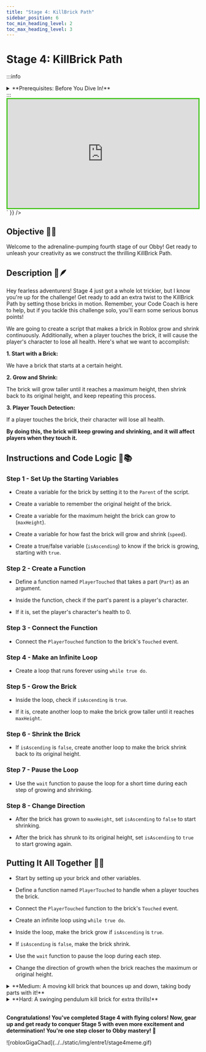 ```yaml
---
title: "Stage 4: KillBrick Path"
sidebar_position: 6
toc_min_heading_level: 2
toc_max_heading_level: 3
---
```



# Stage 4: KillBrick Path

:::info
<details style={{border:'none'}}>
    <summary>**Prerequisites: Before You Dive In!**</summary>

    Before you dive into the excitement of Stage 4 and conquer the challenging Killbrick Path, make sure you've conquered these thrilling adventures:

    **1. Intro**

    You've embarked on this coding journey with eagerness and excitement, now get ready to take it up a notch!
    
    **2. Setup**

    You've laid the groundwork for your Obby adventure, ensuring everything is ready for your creative genius to shine.

    **3. Stage 1: Ascending Walls**

    You've scaled heights and overcome obstacles, mastering the basics of obstacle creation. Now, let's push those boundaries even further!

    **4. Stage 2: Sphere Stairs**

    You've navigated through spheres and conquered stairs, showcasing your building skills. Get ready to elevate your game even more!

    **5. Stage 3: Plank Walkway**

    You've walked the plank with finesse, creating a path of adventure. Now, let's gear up for the next challenge and keep the excitement going!

    **You're all set and pumped up to tackle Stage 4 like a true Obby champion! 🚀**
</details>
:::

<br  />

<div dangerouslySetInnerHTML={{
  __html: `
    <div style="padding:56.25% 0 0 0;position:relative;border:3px solid #47c621;">
      <iframe src="https://player.vimeo.com/video/952507711?h=9c8ddd89d9" frameborder="0" allow="autoplay; fullscreen; picture-in-picture; clipboard-write" style="position:absolute;top:0;left:0;width:100%;height:100%;" title="Roblox Entrepreneur Part 1 - Stage 4 (Easy)"></iframe>
    </div>
    <script src="https://player.vimeo.com/api/player.js"></script>
  `
}} />

## Objective 🧐🗿

Welcome to the adrenaline-pumping fourth stage of our Obby! Get ready to unleash your creativity as we construct the thrilling KillBrick Path.

## Description 📖🪶

Hey fearless adventurers! Stage 4 just got a whole lot trickier, but I know you're up for the challenge! Get ready to add an extra twist to the KillBrick Path by setting those bricks in motion. Remember, your Code Coach is here to help, but if you tackle this challenge solo, you'll earn some serious bonus points!

We are going to create a script that makes a brick in Roblox grow and shrink continuously. Additionally, when a player touches the brick, it will cause the player's character to lose all health. Here's what we want to accomplish: 

**1. Start with a Brick:**

We have a brick that starts at a certain height. 

**2. Grow and Shrink:**

The brick will grow taller until it reaches a maximum height, then shrink back to its original height, and keep repeating this process. 

**3. Player Touch Detection:**

If a player touches the brick, their character will lose all health. 

**By doing this, the brick will keep growing and shrinking, and it will affect players when they touch it.** 

## Instructions and Code Logic 📝📚

### Step 1 - Set Up the Starting Variables

- Create a variable for the brick by setting it to the `Parent` of the script. 

- Create a variable to remember the original height of the brick. 

- Create a variable for the maximum height the brick can grow to (`maxHeight`). 

- Create a variable for how fast the brick will grow and shrink (`speed`). 

- Create a true/false variable (`isAscending`) to know if the brick is growing, starting with `true`. 

### Step 2 - Create a Function

- Define a function named `PlayerTouched` that takes a part (`Part`) as an argument. 

- Inside the function, check if the part's parent is a player's character. 

- If it is, set the player's character's health to 0. 

### Step 3 - Connect the Function

- Connect the `PlayerTouched` function to the brick's `Touched` event. 

### Step 4 - Make an Infinite Loop

- Create a loop that runs forever using `while true do`. 

### Step 5 - Grow the Brick

- Inside the loop, check if `isAscending` is `true`. 

- If it is, create another loop to make the brick grow taller until it reaches `maxHeight`. 

### Step 6 - Shrink the Brick

- If `isAscending` is `false`, create another loop to make the brick shrink back to its original height. 

### Step 7 - Pause the Loop

- Use the `wait` function to pause the loop for a short time during each step of growing and shrinking. 

### Step 8 - Change Direction

- After the brick has grown to `maxHeight`, set `isAscending` to `false` to start shrinking. 

- After the brick has shrunk to its original height, set `isAscending` to `true` to start growing again. 

## Putting It All Together 🔧🔩

- Start by setting up your brick and other variables. 

- Define a function named `PlayerTouched` to handle when a player touches the brick. 

- Connect the `PlayerTouched` function to the brick's `Touched` event. 

- Create an infinite loop using `while true do`. 

- Inside the loop, make the brick grow if `isAscending` is `true`. 

- If `isAscending` is `false`, make the brick shrink. 

- Use the `wait` function to pause the loop during each step. 

- Change the direction of growth when the brick reaches the maximum or original height. 

<details>
    <summary>**Medium: A moving kill brick that bounces up and down, taking body parts with it!**</summary>

    <div dangerouslySetInnerHTML={{
    __html: `
        <div style="padding:56.25% 0 0 0;position:relative;border:3px solid #47c621;">
        <iframe src="https://player.vimeo.com/video/952507724?h=850b73b8cf" frameborder="0" allow="autoplay; fullscreen; picture-in-picture; clipboard-write" style="position:absolute;top:0;left:0;width:100%;height:100%;" title="Roblox Entrepreneur Part 1 - Stage 4 (Medium)"></iframe>
        </div>
        <script src="https://player.vimeo.com/api/player.js"></script>
    `
    }} />

    <br  />
    
    **Description 📖🪶** 

    We are going to create a script that makes a brick move up and down continuously and reduce the health of any player who touches it. Here's what we want to accomplish: 

    *1. Move Up and Down:*
    
    The brick will move up to a certain height and then move back down to its original height. 

    *2. Detect Touch:*
    
    If a player touches the brick, their health will be reduced, and the part they touched will be destroyed. 

    *By doing this, the brick will create a dynamic interaction where it moves up and down and affects players who touch it.* 

    <br  />

    **Instructions and Code Logic 📝📚**

    Step 1 - Set Up the Starting Variables

    - Create a variable for the brick by setting it to the `Parent` of the script. 

    - Store the original height of the brick. 

    - Set the maximum height the brick will move up to (`maxHeight`). 

    - Set the speed at which the brick will move (`speed`). 

    - Create a boolean variable (`isAscending`) to control the direction of movement. 

    Step 2 - Create a Function

    - Define a function named `moveUpAndDown`. 

    - Inside the function, create a loop that runs forever using `while true do`. 

    - Inside the loop, check if `isAscending` is true. 

    - If true, create another loop to make the brick grow taller until it reaches `maxHeight`. 

    - If false, create another loop to make the brick shrink back to its original height. 

    - Use the `wait` function to pause the loop for a short time during each step of growing and shrinking. 

    - Define a function named `PlayerTouched` that takes a part (`Part`) as an argument. 

    - Inside the function, get the parent of the touched part (which should be a player's character). 

    - Check if the parent is a player's character. 

    - If it is, reduce the player's health by 10 and destroy the touched part. 

    - Connect the `PlayerTouched` function to the brick's `Touched` event. 

    - Call the `moveUpAndDown` function to start the up and down movement. 

    <br  />

    **Putting It All Together 🔧🔩 **

    - Start by setting up your brick and movement properties. 

    - Define functions to handle the continuous movement and player touch. 

    - Connect the `PlayerTouched` function to the brick's `Touched` event. 

    - Use the `wait` function to pause the loop during each iteration. 

    - Call the `moveUpAndDown` function to start the movement. 
</details>

<details>
    <summary>**Hard: A swinging pendulum kill brick for extra thrills!**</summary>
    
    <div dangerouslySetInnerHTML={{
    __html: `
        <div style="padding:56.25% 0 0 0;position:relative;border:3px solid #47c621;">
        <iframe src="https://player.vimeo.com/video/952507716?h=d1346718b9" frameborder="0" allow="autoplay; fullscreen; picture-in-picture; clipboard-write" style="position:absolute;top:0;left:0;width:100%;height:100%;" title="Roblox Entrepreneur Part 1 - Stage 4 (Hard)"></iframe>
        </div>
        <script src="https://player.vimeo.com/api/player.js"></script>
    `
    }} />

    <br  />

    **Description 📖🪶** 

    We are going to create a script that makes a brick in Roblox move like a pendulum. Here's what we want to accomplish: 

    *1. Pendulum Motion:*
    
    The brick will swing back and forth like a pendulum. 

    *2. Smooth Movement:*
    
    The motion will be smooth and continuous. 

    *By doing this, the brick will create a realistic pendulum motion effect.* 

    <br  />

    **Instructions and Code Logic 📝📚**

    Step 1 - Set Up the Starting Variables

    - Create a variable for the brick by setting it to the `Parent` of the script. 

    - Store the current position of the brick as the pivot point (`pivotPosition`). 

    - Define the maximum angle from the vertical in degrees (`amplitude`). 

    - Set the speed of the pendulum swing (`speed`). 

    Step 2 - Create a Function 

    - Define a function named `movePendulum`. 

    - Inside the function, record the start time using `tick()`. 

    - Create a loop that runs forever using `while true do`. 

    - Inside the loop, calculate the elapsed time since the start. 

    - Calculate the angle for the pendulum based on the elapsed time using the sine function. 

    - Convert the angle from degrees to radians. 

    - Calculate the new `CFrame` for the brick based on the pivot point and the calculated angle. 

    - Update the brick's `CFrame` to the new calculated `CFrame`. 

    - Use the `wait` function to pause the loop for the next frame. 

    - Call the `movePendulum` function to start the pendulum motion. 

    <br  />

    **Putting It All Together 🔧🔩**

    - Start by setting up your brick and pivot position. 

    - Define the pendulum properties such as amplitude and speed. 

    - Create a function named `movePendulum` to handle the pendulum motion. 

    - Inside the function, calculate the new positions and update the brick's `CFrame` to create the pendulum effect. 

    - Use the `wait` function to pause the loop during each iteration. 

    - Call the `movePendulum` function to start the movement. 
</details>

<br  />

**Congratulations! You've completed Stage 4 with flying colors! Now, gear up and get ready to conquer Stage 5 with even more excitement and determination! You're one step closer to Obby mastery! 🌟**

<div style={{
    margin: '0 auto',
    width: '70%',
    height: 'auto',
}}>
    ![robloxGigaChad](../../static/img/entre1/stage4meme.gif)
</div>

<div align='center'>
    <ReactAudioPlayer
        src={audioFile}
        controls
    />
</div>